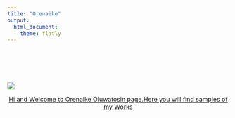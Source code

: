 ```yaml
---
title: "Orenaike"
output: 
  html_document:
    theme: flatly
---
```


<style type="text/css">
.title {
  display: none;
}

#getting-started img {
  margin-right: 10px;
}

</style>

<div class="row" style="padding-top: 30px;">
<div class="col-sm-6">

<br>

</div>
<!-- <div class="col-sm-6"> -->

</a>
</div>

<a href = "https://github.com/Otomisin?tab=repositories">
![](images/WelcomePage.png)

<center> Hi and Welcome to Orenaike Oluwatosin page.Here you will find samples of my Works</center>



